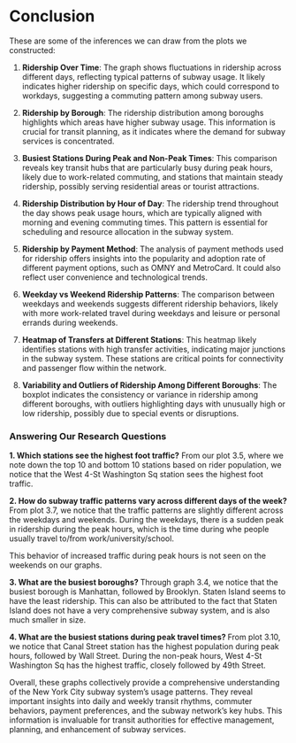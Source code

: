 # Conclusion

These are some of the inferences we can draw from the plots we constructed:

1. **Ridership Over Time**: The graph shows fluctuations in ridership across different days, reflecting typical patterns of subway usage. It likely indicates higher ridership on specific days, which could correspond to workdays, suggesting a commuting pattern among subway users.

2. **Ridership by Borough**: The ridership distribution among boroughs highlights which areas have higher subway usage. This information is crucial for transit planning, as it indicates where the demand for subway services is concentrated.

3. **Busiest Stations During Peak and Non-Peak Times**: This comparison reveals key transit hubs that are particularly busy during peak hours, likely due to work-related commuting, and stations that maintain steady ridership, possibly serving residential areas or tourist attractions.

4. **Ridership Distribution by Hour of Day**: The ridership trend throughout the day shows peak usage hours, which are typically aligned with morning and evening commuting times. This pattern is essential for scheduling and resource allocation in the subway system.

5. **Ridership by Payment Method**: The analysis of payment methods used for ridership offers insights into the popularity and adoption rate of different payment options, such as OMNY and MetroCard. It could also reflect user convenience and technological trends.

6. **Weekday vs Weekend Ridership Patterns**: The comparison between weekdays and weekends suggests different ridership behaviors, likely with more work-related travel during weekdays and leisure or personal errands during weekends.

7. **Heatmap of Transfers at Different Stations**: This heatmap likely identifies stations with high transfer activities, indicating major junctions in the subway system. These stations are critical points for connectivity and passenger flow within the network.

8. **Variability and Outliers of Ridership Among Different Boroughs**: The boxplot indicates the consistency or variance in ridership among different boroughs, with outliers highlighting days with unusually high or low ridership, possibly due to special events or disruptions.

### Answering Our Research Questions
**1. Which stations see the highest foot traffic?**
From our plot 3.5, where we note down the top 10 and bottom 10 stations based on rider population, we notice that the West 4-St Washington Sq station sees the highest foot traffic. 

**2. How do subway traffic patterns vary across different days of the week? **
From plot 3.7, we notice that the traffic patterns are slightly different across the weekdays and weekends. During the weekdays, there is a sudden peak in ridership during the peak hours, which is the time during whe people usually travel to/from work/university/school. 

This behavior of increased traffic during peak hours is not seen on the weekends on our graphs.

**3. What are the busiest boroughs? **
Through graph 3.4, we notice that the busiest borough is Manhattan, followed by Brooklyn. Staten Island seems to have the least ridership. This can also be attributed to the fact that Staten Island does not have a very comprehensive subway system, and is also much smaller in size. 

**4. What are the busiest stations during peak travel times? **
From plot 3.10, we notice that Canal Street station has the highest population during peak hours, followed by Wall Street. During the non-peak hours, West 4-St Washington Sq has the highest traffic, closely followed by 49th Street. 


Overall, these graphs collectively provide a comprehensive understanding of the New York City subway system's usage patterns. They reveal important insights into daily and weekly transit rhythms, commuter behaviors, payment preferences, and the subway network's key hubs. This information is invaluable for transit authorities for effective management, planning, and enhancement of subway services.
